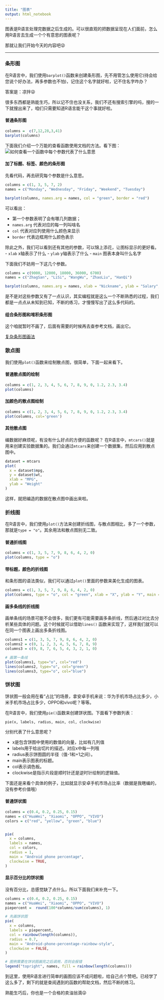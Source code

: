 ```yaml
---
title: "图表"
output: html_notebook
---
```


图表是R语言处理完数据之后生成的。可以很直观的把数据呈现在人们面前，怎么用R语言去生成一个个有意思的图表呢？

那就让我们开始今天的内容吧😜

---

### 条形图

在R语言中，我们使用`barplot()`函数来创建条形图，先不用管怎么使用它(待会给您说个好办法，再多参数也不怕)，记住这个名字就好啦，记不住名字咋办？

答案是：凉拌😜

很多东西都是熟能生巧，所以记不住也没关系，我们不还有搜索引擎的吗，搜的一下就搜出来了，咱们只需要知道R语言能干这个事就好啦。

#### 普通条形图

```r
columns =  c(7,12,28,3,41)
barplot(columns)

```


下面我们介绍一个万能的查看函数使用文档的方法。看下图：
![如何查看一个函数中每个参数代表了什么意思](https://github.com/guoruibiao/learn-r/raw/master/images/6-chapter-help.jpg)


#### 加了标题、标签、颜色的条形图

先看代码，再去研究每个参数是什么意思。

```r
columns = c(1, 3, 5, 7, 2)
names = c("Monday", "Wednesday", "Friday", "Weekend", "Tuesday")

barplot(columns, names.arg = names, col = "green", border = "red")
```

可以看出：

- 第一个参数表明了会有哪几列数据；
- `names.arg` 代表对应的每一列叫啥名
- `col` 代表对应列使用什么颜色来显示
- `border` 代表边框用什么颜色表示

除此之外，我们可以看到还有其他的参数，可以锦上添花，让图标显示的更好看。
- `xlab` x轴表示了什么
- `ylab` y轴表示了什么
- `main` 图表本身叫什么名字


下面我们不妨用一下这几个参数。

```r
columns = c(9000, 12000, 18000, 36000, 6700)
names = c("ZhagSan", "LiSi", "WangWu", "ZhaoLiu", "HanQi")

barplot(columns, names.arg = names, xlab = "Nickname", ylab = "Salary", main = "Salary-chart", col = "purple", border = "green")
```

是不是对这些参数又有了一点认识，其实编程就是这么一个不断熟悉的过程，我们都是一点点从未知到已知，不断的练习，才慢慢写出了这么多代码的。


#### 组合条形图和堆积条形图

这个咱就暂时不画了，后面有需要的时候再去查参考文档，画出它。

[复杂条形图画法](https://www.w3cschool.cn/r/r_bar_charts.html)


### 散点图

我们使用`plot()`函数来绘制散点图，很简单，下面一起来看下。

#### 普通散点图的绘制

```r
columns = c(1, 2, 3, 4, 5, 6, 7, 8, 9, 0, 1.2, 2.3, 3.4)
plot(columns)
```


#### 加颜色的散点图绘制

```r
columns = c(1, 2, 3, 4, 5, 6, 7, 8, 9, 0, 1.2, 2.3, 3.4)
plot(columns, col='green')
```

#### 其他散点图

编数据好麻烦呢，有没有什么好点的方便的函数呢？ 在R语言中，`mtcars()`就是用来创建实验数据集的。我们会通过`mtcars`来创建一个数据集，然后应用到散点图中。

```r
dataset = mtcars
plot(
  x = dataset$mpg,
  y = dataset$wt,
  xlab = "MPG",
  ylab = "Weight"
)
```

这样，就把编造的数据在散点图中画出来啦。



### 折线图

在R语言中，我们使用`plot()`方法来创建折线图，与散点图相比，多了一个参数，那就是`type = "o"`。其余用法和散点图别无二致。

#### 普通折线图

```r
columns = c(1, 3, 5, 7, 9, 8, 6, 4, 2, 0)
plot(columns, type = "o")
```


#### 带标题，颜色的折线图

和条形图的语法类似，我们可以通过`plot()`里面的参数来美化生成的图表。

```r
columns = c(1, 3, 5, 7, 9, 8, 6, 4, 2, 0)
plot(columns, type = "o", col = "green", xlab = "X", ylab = "Y", main = "Chart-Name")
```


#### 画多条线的折线图

画单条线的场景可能不会很多，我们更有可能需要画多条折线，然后通过对比去分析某些具体的问题。这个时候就可以借助`lines()` 函数来实现了，这样我们就可以在同一个图表上画出多条折线图。

```r
columns1 = c(1, 3, 5, 7, 9, 8, 6, 4, 2, 0)
columns2 = c(0, 1, 2, 3, 4, 5, 6, 7, 8, 9)
columns3 = c(9, 8, 7, 6, 5, 4, 3, 2, 1, 0)

# 画第一条线
plot(columns1, type="o", col="red")
lines(columns2, type="o", col="green")
lines(columns3, type="o", col="blue")
```



### 饼状图

饼状图一般会用在看“占比”的场景，拿安卓手机来说：华为手机市场占比多少，小米手机市场占比多少，OPPO和vivo呢？等等。

在R语言中，我们使用`pie()`函数来创建饼状图。下面看下参数列表：

```
pie(x, labels, radius, main, col, clockwise)
```
分别代表了什么意思呢？

- x是包含饼图中使用的数值的向量，比如有几列值
- labels用于给出切片的描述。对应x中每一列哦
- radius表示饼图圆的半径（值-1和+1之间）。
- main表示图表的标题。
- col表示调色板。
- clockwise是指示片段是顺时针还是逆时针绘制的逻辑值。


下面还是来看个具体的例子，比如就显示安卓手机市场占比率（数据是我瞎编的，没有参考价值哦）

#### 普通饼状图

```r
columns = c(0.4, 0.2, 0.25, 0.15)
names = c("HuaWei", "Xiaomi", "OPPO", "VIVO")
colors = c("red", "yellow", "green", "blue")


pie(
  x = columns,
  labels = names,
  col = colors,
  radius = 1,
  main = "Android phone percentage",
  clockwise = TRUE,
)
```


#### 显示百分比的饼状图

没有百分比，总感觉缺了点什么，所以下面我们来补充一下。

```r
columns = c(0.4, 0.2, 0.25, 0.15)
names = c("HuaWei", "Xiaomi", "OPPO", "VIVO")
piepercent =  round(100*columns/sum(columns), 1)

# 先画饼状图
pie(
  x = columns,
  labels = piepercent,
  col = rainbow(length(columns)),
  radius = 0.7,
  main = "Android-phone-percentage-rainbow-style",
  clockwise = FALSE,
)

# 图例需要在饼状图画完之后调用，否则会报错
legend("topright", names, fill = rainbow(length(columns)))
```




到这里，使用R语言进行简单的画图应该不成问题啦，给自己点个赞吧。已经学了这么多了，剩下的就是查阅遇到的函数的帮助文档，然后不断的练习。



熟能生巧后，你也是一个合格的卖油翁滴😜




